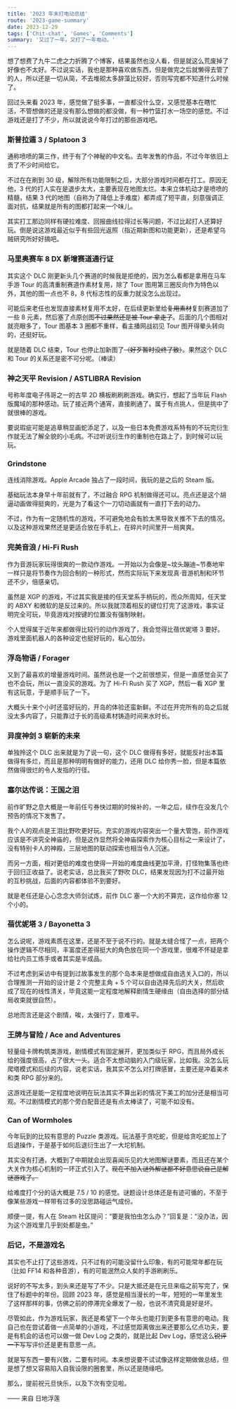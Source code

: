 ```yaml
---
title: '2023 年末打电动总结'
route: '2023-game-summary'
date: 2023-12-29
tags: ['Chit-chat', 'Games', 'Comments']
summary: '又过了一年，又打了一年电动。'
---
```



想了想费了九牛二虎之力折腾了个博客，结果虽然也没人看，但是就这么荒废掉了好像也不太好。不过说实话，我也是那种喜欢做东西，但是做完之后就懒得去管了的人，所以还是一切从简，不去堆砌太多辞藻比较好，否则写完都不知道什么时候了。

回过头来看 2023 年，感觉做了挺多事，一直都没什么空，又感觉基本在瞎忙活，不管想做的还是没有那么想做的都没做，有一种竹篮打水一场空的感觉。不过游戏还是打了不少，所以就说说今年打过的那些游戏吧。

### 斯普拉遁 3 <HeaderSub>/ Splatoon 3</HeaderSub>

通称喷喷的第三作，终于有了个神秘的中文名。去年发售的作品，不过今年依旧上贡了不少时间给它。

不过在在刷到 30 级，解除所有功能限制之后，大部分游戏时间都在打工。原因无他，3 代的打人实在是退步太大，主要表现在地图太烂。本来立体机动才是喷喷的精髓，结果 3 代的地图（自称为了降低上手难度）都弄成了短平直，刻意强调正面对抗，结果就是所有的图都打起来一个味儿。

其实打工那边同样有硬拉难度、回报曲线拉得过长等问题，不过比起打人还算好玩。倒是说这游戏最近似乎有些回光返照（指近期新图和功能更新），还是希望乌贼研究所好好搞吧。

### 马里奥赛车 8 DX 新增赛道通行证

其实这个 DLC 刚更新头几个赛道的时候我是拒绝的，因为怎么看都是拿用在马车手游 Tour 的高清重制赛道作素材复用，除了 Tour 图用第三圈反向作为特色以外，其他的图一点也不 8，8 代标志性的反重力就没怎么出现过。

可能后来老任也发现直接素材复用不太好，在后续更新里给~~复用素材~~复刻赛道加了一些 8 元素，然后塞了点原创图~~不过果然还是被 Tour 拿走了~~。后面的几个图相对就亮眼多了，Tour 图基本 3 圈都不重样，看主播网战初见 Tour 图开得晕头转向的，还挺好玩。

就是随着 DLC 结束，Tour 也停止加新图了<del>（好歹暂时没终了致）</del>。果然这个 DLC 和 Tour 的关系还是密不可分呢。（棒读）

### 神之天平 Revision <HeaderSub>/ ASTLIBRA Revision</HeaderSub>

号称年度电子伟哥之一的古早 2D 横板刷刷刷游戏。确实行，想起了当年玩 Flash 版魔域的那种感动。玩了接近两个通宵，直接刷通了。属于有点挑人，但是挑中了就很棒的游戏。

要说瑕疵可能是追章稍显画蛇添足了，以及一些日本免费游戏系特有的不玩完衍生作就无法了解全貌的小毛病。不过听说衍生作的重制也在路上了，到时候可以玩玩。

### Grindstone

连线消除游戏。Apple Arcade 独占了一段时间，我玩的是之后的 Steam 版。

基础玩法本身早十年前就有了，不过融合 RPG 机制做得还可以。亮点还是这个胡逼动画做得挺爽的，光是为了看这个一刀切动画就有一直打下去的动力。

不过，作为有一定随机性的游戏，不可避免地会有脸太黑导致关推不下去的情况。以及这种游戏果然还是更适合放在手机上，在碎片时间里开一局爽爽。

### 完美音浪 <HeaderSub>/ Hi-Fi Rush </HeaderSub>

作为音游玩家玩得很爽的一款动作游戏。一开始以为会像是~坟头蹦迪~节奏地牢一样只是将节奏作为回合制的一种形式，然而实际玩下来发现真·音游机制和环节还不少，倍感亲切。

虽然是 XGP 的游戏，不过其实我是接的任天堂系手柄玩的，而众所周知，任天堂的 ABXY 和微软的是反过来的。所以我就顶着相反的键位打完了这游戏，事实证明完全可玩，毕竟游戏对按键的位置没有强制映射。

个人觉得属于近年来都做得比较行的动作游戏了，我会觉得比蓓优妮塔 3 要好。游戏里面机器人的各种设定也挺好玩的，私心加分。

### 浮岛物语 <HeaderSub>/ Forager</HeaderSub>

又到了最喜欢的增量游戏时间。虽然说也是一个之前很想买，但是一直感觉会买了也不会玩，所以一直没买的游戏。为了 Hi-Fi Rush 买了 XGP，然后一看 XGP 里有这玩意，于是顺手玩了一下。

大概头十来个小时还蛮好玩的，开岛的体验还蛮新鲜。不过在开完所有的岛之后就没太多内容了，只能靠过于长的高级素材铸造时间来水时长。

### 异度神剑 3 崭新的未来

单独拎这个 DLC 出来就是为了说一句，这个 DLC 做得有多好，就能反衬出本篇做得有多烂，而且是那种明明有做好的能力，还用 DLC 给你秀一脸，但是本篇依然做得很烂的令人发指的行径。

### 塞尔达传说：王国之泪

前作旷野之息大概是一年前任亏券快过期的时候补的，一年之后，续作在没发几个预告的情况下发售了。

我个人的观点是王泪比野吹更好玩。充实的游戏内容突出一个量大管饱，前作游戏应该是不讲究全神庙的，但是这作显然将全神庙探索作为核心目标之一来设计了，没有特别卡人的神殿，三层地图的联动探索也相当令人沉迷。

而另一方面，相对更低的难度也使得一开始的难度曲线更加平滑，打怪物集落也终于回归正收益了。说老实话，总比我买了野吹 DLC，结果发现因为打不过最开始的互秒挑战，后面的内容都体验不到要好。

就是老任还是心心念念大师剑试炼，前作 DLC 塞一个大的不算完，这作给你塞 12 个小的。

### 蓓优妮塔 3 <HeaderSub>/ Bayonetta 3</HeaderSub>

怎么说呢，游戏素质在这里，还是不至于说不行的。就是太缝合怪了一点，把两个操作逻辑不尽相同，丰富度还差得挺大的角色放在同一个游戏里，很难不怀疑是拿给社内员工练手或者其实是半成品。

不过考虑到采访中有提到过故事发生的那个岛本来是想做成自由选关入口的，所以合理推测一开始的设计是 2 个完整主角 + 5 个可以自由选择先后的大关，然后砍成了现在的线性清关，毕竟这能一定程度地解释剧情生硬缘由（自由选择的部分结局收束就很自然）。

总地而言还是这个剧情，唉，太强行了，意难平。

### 王牌与冒险 <HeaderSub>/ Ace and Adventures</HeaderSub>

轻量级卡牌构筑类游戏，剧情模式有固定展开，更加类似于 RPG，而且局外成长给的强度很高，占了很大一头。适合不太想动脑的入门级玩家，比如我。没怎么玩爬塔模式和后续的内容，说老实话，我其实不怎么对打牌感冒，主要还是冲着美术和类 RPG 部分来的。

这游戏还是能一定程度地说明在玩法其实不算出彩的情况下美工的加分还是相当可观。不过剧情模式的那个旁白配音还是有点太棒读了，可能不如没有。

### Can of Wormholes

今年玩到的比较有意思的 Puzzle 类游戏。玩法基于贪吃蛇，但是给贪吃蛇加上了后退操作，于是基于如何后退衍生出了一大坨机制。

其实没有打通，大概到了中期就会出现喜闻乐见的大地图解谜要素，而且还在某个大关作为核心机制的一环正式引入了。~~现在不加入谜外解谜都不好意思说自己是解谜游戏了。~~

给难度打个分的话大概是 7.5 / 10 的感觉。谜题设计总体还是有迹可循的，不至于像某些游戏一样带有过多的没思路碰运气成份。

顺便一提，有人在 Steam 社区提问：“要是我怕虫怎么办？”回复是：“没办法，因为这个游戏里几乎到处都是虫。”

### 后记，不是游戏名

其实也不止打了这些游戏，只不过有的可能没留什么印象，有的可能常年都在玩（比如 FF14 和各种音游），有的可能泯然众人矣的手游刷刷乐。

说好的不写太多，到头来还是写了不少。只是大抵还是在元旦来临之前写完了，保住了标题中的年份。回顾 2023 年，感觉是相当漫长的一年，短短的一年里发生了这样那样的事，仿佛之前的停滞完全爆发了一般，也说不清究竟是好是坏。

尽管如此，作为游戏玩家，我还是希望下一个年头也能打到更多有意思的电动。我自己也在尝试着做一点简单的小游戏，不过感觉距离做出来还要那么亿点功夫，要是有机会的话也可以做一做 Dev Log 之类的，就是比起 Dev Log，感觉这么~~锐评一下~~写写评价还是更有意思一点。

就是写东西一要有兴致，二要有时间。本来想说要不试试像这样定期做做总结，但是想了想又容易陷入自我设限的圈套里，所以还是随缘吧。

那么，提前祝元旦快乐，以及下次有空见啦。


<Sign>—— 来自 日地浮莲</Sign>
